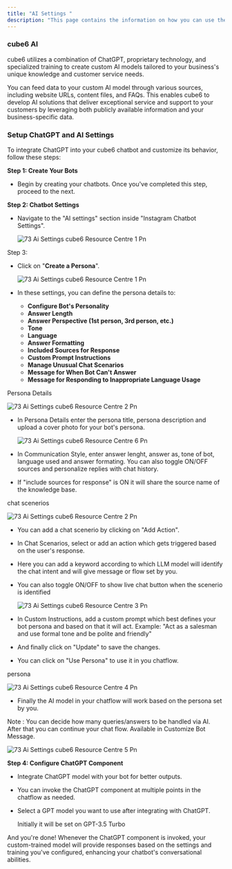 ```yaml
---
title: "AI Settings "
description: "This page contains the information on how you can use the cube6 AI to enhance your chatbot capabilities."
---
```


### **cube6 AI**

cube6 utilizes a combination of ChatGPT, proprietary technology, and specialized training to create custom AI models tailored to your business's unique knowledge and customer service needs.

You can feed data to your custom AI model through various sources, including website URLs, content files, and FAQs. This enables cube6 to develop AI solutions that deliver exceptional service and support to your customers by leveraging both publicly available information and your business-specific data.

### **Setup ChatGPT and AI Settings**

To integrate ChatGPT into your cube6 chatbot and customize its behavior, follow these steps:

**Step 1: Create Your Bots**

- Begin by creating your chatbots. Once you've completed this step, proceed to the next.

**Step 2: Chatbot Settings**

- Navigate to the "AI settings" section inside "Instagram Chatbot Settings".

  ![73 Ai Settings cube6 Resource Centre 1 Pn](/images/how-cube6-works/instagram-ai-setting/73.ai_settings__cube6_resource_centre-6.png)

Step 3:

- Click on "**Create a Persona**".

  ![73 Ai Settings cube6 Resource Centre 1 Pn](/images/how-cube6-works/instagram-ai-setting/73.ai_settings__cube6_resource_centre-7.png)
- In these settings, you can define the persona details to:
  - **Configure Bot's Personality**
  - **Answer Length**
  - **Answer Perspective (1st person, 3rd person, etc.)**
  - **Tone**
  - **Language**
  - **Answer Formatting**
  - **Included Sources for Response**
  - **Custom Prompt Instructions**
  - **Manage Unusual Chat Scenarios**
  - **Message for When Bot Can't Answer**
  - **Message for Responding to Inappropriate Language Usage**

Persona Details

![73 Ai Settings cube6 Resource Centre 2 Pn](/images/how-cube6-works/instagram-ai-setting/73.ai_settings__cube6_resource_centre-1.png)

- In Persona Details enter the persona title, persona description and upload a cover photo for your bot's persona.

  ![73 Ai Settings cube6 Resource Centre 6 Pn](/images/how-cube6-works/instagram-ai-setting/73.ai_settings__cube6_resource_centre-8.png)
- In Communication Style, enter answer lenght, answer as, tone of bot, language used and answer formating. You can also toggle ON/OFF sources and personalize replies with chat history.
- If "include sources for response" is ON it will share the source name of the knowledge base.

chat scenerios

![73 Ai Settings cube6 Resource Centre 2 Pn](/images/how-cube6-works/instagram-ai-setting/73.ai_settings__cube6_resource_centre-2.png)

- You can add a chat scenerio by clicking on "Add Action".
- In Chat Scenarios, select or add an action which gets triggered based on the user's response.
- Here you can add a keyword according to which LLM model will identify the chat intent and will give message or flow set by you.
- You can also toggle ON/OFF to show live chat button when the scenerio is identified

  ![73 Ai Settings cube6 Resource Centre 3 Pn](/images/how-cube6-works/instagram-ai-setting/73.ai_settings__cube6_resource_centre-3.png)
- In Custom Instructions, add a custom prompt which best defines your bot persona and based on that it will act. Example: "Act as a salesman and use formal tone and be polite and friendly"
- And finally click on "Update" to save the changes.
- You can click on "Use Persona" to use it in you chatflow.

persona

![73 Ai Settings cube6 Resource Centre 4 Pn](/images/how-cube6-works/instagram-ai-setting/73.ai_settings__cube6_resource_centre-4.png)

- Finally the AI model in your chatflow will work based on the persona set by you.

Note : You can decide how many queries/answers to be handled via AI. After that you can continue your chat flow. Available in Customize Bot Message.

![73 Ai Settings cube6 Resource Centre 5 Pn](/images/how-cube6-works/instagram-ai-setting/73.ai_settings__cube6_resource_centre-5.png)

**Step 4: Configure ChatGPT Component**

- Integrate ChatGPT model with your bot for better outputs.
- You can invoke the ChatGPT component at multiple points in the chatflow as needed.
- Select a GPT model you want to use after integrating with ChatGPT.

  <Info>
    Initially it will be set on GPT-3.5 Turbo
  </Info>

And you're done\! Whenever the ChatGPT component is invoked, your custom-trained model will provide responses based on the settings and training you've configured, enhancing your chatbot's conversational abilities.